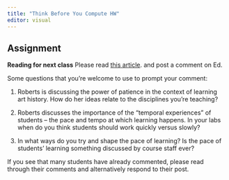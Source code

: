 ```yaml
---
title: "Think Before You Compute HW"
editor: visual
---
```


## Assignment

**Reading for next class** Please read [this article](https://www.harvardmagazine.com/2013/11/the-power-of-patience). and post a comment on Ed.

Some questions that you're welcome to use to prompt your comment:

1.  Roberts is discussing the power of patience in the context of learning art history. How do her ideas relate to the disciplines you're teaching?

2.  Roberts discusses the importance of the "temporal experiences" of students -- the pace and tempo at which learning happens. In your labs when do you think students should work quickly versus slowly?

3.  In what ways do you try and shape the pace of learning? Is the pace of students' learning something discussed by course staff ever?

If you see that many students have already commented, please read through their comments and alternatively respond to their post.
